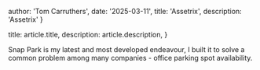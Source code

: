 

  author: 'Tom Carruthers',
  date: '2025-03-11',
  title: 'Assetrix',
  description:
   'Assetrix'
}

  title: article.title,
  description: article.description,
}


Snap Park is my latest and most developed endeavour, I built it to
solve a common problem among many companies - office parking spot
availability.
